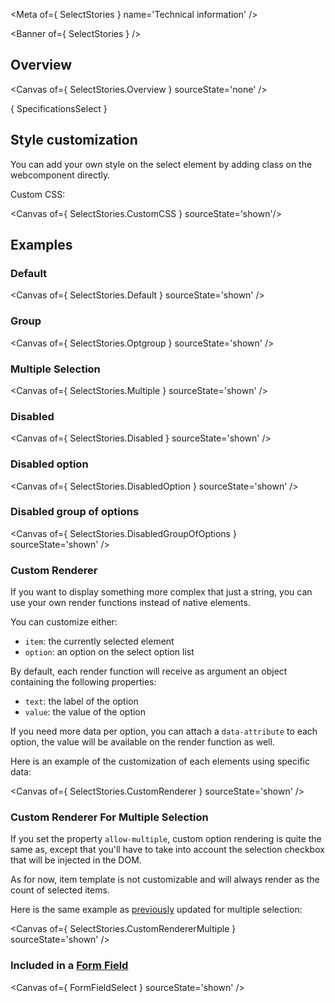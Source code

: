 
<Meta of={ SelectStories } name='Technical information' />

<Banner of={ SelectStories } />

## Overview

<Canvas of={ SelectStories.Overview } sourceState='none' />

<Markdown>{ SpecificationsSelect }</Markdown>

## Style customization

You can add your own style on the select element by adding class on the webcomponent directly.

Custom CSS:

<Canvas of={ SelectStories.CustomCSS } sourceState='shown'/>

## Examples

### Default

<Canvas of={ SelectStories.Default } sourceState='shown' />

### Group

<Canvas of={ SelectStories.Optgroup } sourceState='shown' />

### Multiple Selection

<Canvas of={ SelectStories.Multiple } sourceState='shown' />

### Disabled

<Canvas of={ SelectStories.Disabled } sourceState='shown' />

### Disabled option

<Canvas of={ SelectStories.DisabledOption } sourceState='shown' />

### Disabled group of options

<Canvas of={ SelectStories.DisabledGroupOfOptions } sourceState='shown' />

### Custom Renderer

If you want to display something more complex that just a string, you can use your own render functions instead of native elements.

You can customize either:
- `item`: the currently selected element
- `option`: an option on the select option list

By default, each render function will receive as argument an object containing the following properties:
- `text`: the label of the option
- `value`: the value of the option

If you need more data per option, you can attach a `data-attribute` to each option, the value will be available
on the render function as well.

Here is an example of the customization of each elements using specific data:

<Canvas of={ SelectStories.CustomRenderer } sourceState='shown' />

### Custom Renderer For Multiple Selection

If you set the property `allow-multiple`, custom option rendering is quite the same as, except that you'll
have to take into account the selection checkbox that will be injected in the DOM.

As for now, item template is not customizable and will always render as the count of selected items.

Here is the same example as [previously](?path=/docs/ods-components-form-elements-select--documentation#custom-renderer) updated for multiple selection:

<Canvas of={ SelectStories.CustomRendererMultiple } sourceState='shown' />

### Included in a [**Form Field**](?path=/docs/ods-components-form-elements-form-field--technical-information)
<Canvas of={ FormFieldSelect } sourceState='shown' />
